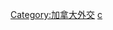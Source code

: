 {{Commonscat|Bilateral relations of Canada}}

[[Category:加拿大外交|Category:加拿大外交]]
[[Category:各国双边关系|c]]